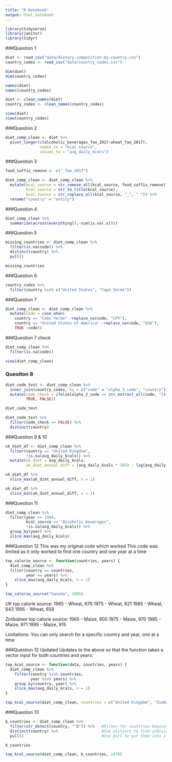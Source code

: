 ```yaml
---
title: "R Notebook"
output: html_notebook
---
```


```r
library(tidyverse)
library(janitor)
library(tidyr)
```


###Question 1
```r
diet <- read_csv("data/dietary-composition-by-country.csv")
country_codes <- read_csv("data/country_codes.csv")
```

```r
dim(diet)
dim(country_codes)
```

```r
names(diet)
names(country_codes)
```



```r
diet <- clean_names(diet)
country_codes <- clean_names(country_codes)
```

```r
view(diet)
view(country_codes)
```


###Question 2
```r
diet_comp_clean <- diet %>% 
  pivot_longer(c(alcoholic_beverages_fao_2017:wheat_fao_2017),
               names_to = "kcal_source",
               values_to = "avg_daily_kcals")
```


###Question 3
```r
food_suffix_remove <- c("_fao_2017")

diet_comp_clean <- diet_comp_clean %>% 
  mutate(kcal_source = str_remove_all(kcal_source, food_suffix_remove),
         kcal_source = str_to_title(kcal_source),
         kcal_source = str_replace_all(kcal_source, "_", " ")) %>% 
  rename("country" = "entity")
```

###Question 4

```r
diet_comp_clean %>%
  summarise(across(everything(),~sum(is.na(.x))))
```

###Question 5
```r
missing_countries <- diet_comp_clean %>% 
  filter(is.na(code)) %>% 
  distinct(country) %>% 
  pull()

missing_countries
```

###Question 6
```r
country_codes %>% 
  filter(country %in% c("United States", "Cape Verde"))
```

###Question 7



```r
diet_comp_clean <- diet_comp_clean %>% 
  mutate(code = case_when(
    country == "Cabo Verde" ~replace_na(code, "CPV"),
    country == "United States of America" ~replace_na(code, "USA"),
    TRUE ~code))
```


###Question 7 check
```r
diet_comp_clean %>% 
  filter(is.na(code))
```

```r
view(diet_comp_clean)
```



### Quesiton 8
```r
diet_code_test <- diet_comp_clean %>% 
  inner_join(country_codes, by = c("code" = "alpha_3_code", "country")) %>% 
  mutate(code_check = ifelse(alpha_2_code == str_extract_all(code, "[A-Z][A-Z]"),
         TRUE, FALSE))

diet_code_test
```

```r
diet_code_test %>% 
  filter(code_check == FALSE) %>% 
  distinct(country)
```

###Question 9 & 10
```r
uk_diet_df <- diet_comp_clean %>% 
  filter(country == "United Kingdom",
         !is.na(avg_daily_kcals)) %>%
  mutate(uk_diet = avg_daily_kcals,
         uk_diet_annual_diff = (avg_daily_kcals * 365) - lag(avg_daily_kcals * 365))

uk_diet_df %>% 
  slice_max(uk_diet_annual_diff, n = 1)

uk_diet_df %>% 
  slice_min(uk_diet_annual_diff, n = 1)
```

###Question 11
```r
diet_comp_clean %>% 
  filter(year >= 1990,
         kcal_source == "Alcoholic beverages",
         !is.na(avg_daily_kcals)) %>% 
  group_by(year) %>% 
  slice_max(avg_daily_kcals)
```

###Question 12
This was my original code which worked
This code was limited as it only worked to find one country and one year at a time
```r

top_calorie_source <- function(countries, years) {
  diet_comp_clean %>% 
  filter(country == countries,
         year == years) %>% 
    slice_max(avg_daily_kcals, n = 1)
}

top_calorie_source("Canada", 1995)
```
UK top calorie source:
1965 - Wheat, 676
1975 - Wheat, 621
1985 - Wheat, 643
1995 - Wheat, 658

Zimbabwe top calorie source:
1965 - Maize, 900
1975 - Maize, 970
1985 - Maize, 971
1995 - Maize, 915

Limitations:
You can only search for a specific country and year, one at a time

###Question 12 Updated
Updates to the above so that the function takes a vector input for both countries and years:
```r
top_kcal_source <- function(data, countries, years) {
  diet_comp_clean %>% 
    filter(country %in% countries,
           year %in% years) %>% 
    group_by(country, year) %>% 
    slice_max(avg_daily_kcals, n = 1)
}

top_kcal_source(diet_comp_clean, countries = c("United Kingdom", "Zimbabwe"), years = c(1965, 1975, 1985, 1995))
```


###Question 13

```r
b_countries <- diet_comp_clean %>% 
  filter(str_detect(country, "^B")) %>%   #Filter for countries beginning with B
  distinct(country) %>%                   #Use distinct to find individual countries
  pull()                                  #Use pull to put them into a vector

b_countries
```

```r
top_kcal_source(diet_comp_clean, b_countries, 1970)
```




